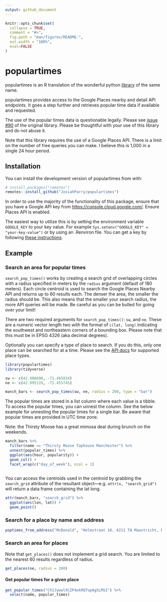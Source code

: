 ```yaml
---
output: github_document
---
```


<!-- README.md is generated from README.Rmd. Please edit that file -->

```r
knitr::opts_chunk$set(
  collapse = TRUE,
  comment = "#>",
  fig.path = "man/figures/README-",
  out.width = "100%",
  eval=FALSE
)
```

# populartimes

<!-- badges: start -->

<!-- badges: end -->

populartimes is an R translation of the wonderful python [library](https://github.com/m-wrzr/populartimes) of the same name.

populartimes provides access to the Google Places nearby and detail API endpoints. It goes a step further and retrieves popular time data if available and requested.

The use of the popular times data is questionable legally. Please see [issue \#90](https://github.com/m-wrzr/populartimes/issues/90) of the original library. Please be thoughtful with your use of this library and do not abuse it.

Note that this library requires the use of a Google Places API. There is a limit on the number of free queries you can make. I believe this is 1,000 in a single 24 hour period.

## Installation

You can install the development version of populartimes from with:

``` r
# install.packages("remotes")
remotes::install_github("JosiahParry/populartimes")
```

In order to use the majority of the functionality of this package, ensure that you have a Google API key from <https://console.cloud.google.com/>. Ensure Places API is enabled.

The easiest way to utilize this is by setting the environment variable `GOOGLE_KEY` to your key value. For example `Sys.setenv("GOOGLE_KEY" = "your-key-value")` or by using an .Renviron file. You can get a key by following [these instructions](https://developers.google.com/places/web-service/get-api-key).

## Example

### Search an area for popular times 

`search_pop_times()` works by creating a search grid of overlapping circles with a radius specified in meters by the `radius` argument (default of 180 meters). Each circle centroid is used to search the Google Places Nearby API and returns up to 60 results each. The denser the area, the smaller the radius should be. This also means that the smaller your search radius, the more API queries will be made. Be careful as you can be bulled for going over your limit!

There are two required arguments for `search_pop_times()`: `sw`, and `ne`. These are a numeric vector length two with the format of `c(lat, long)` indicating the southwest and northeastern corners of a bounding box. Please note that this must be in EPSG 4326 (aka decimal degrees).

Optionally you can specify a type of place to search. If you do this, only one place can be searched for at a time. Please see the [API docs](https://developers.google.com/places/web-service/supported_types) for supported place types.

```r
library(populartimes)
library(tidyverse)

sw <- c(42.988690, -71.465834)
ne <- c(42.995119, -71.455745)

manch_bars <- search_pop_times(sw, ne, radius = 200, type = "bar")
```

The popular times are stored in a list column where each value is a tibble. To access the popular times, you can unnest the column. See the below example for unnesting the popular times for a single bar. Be aware that popular times are provided in UTC time zone.

Note: the Thirsty Moose has a great mimosa deal during brunch on the weekends.

```r
manch_bars %>% 
  filter(name == "Thirsty Moose Taphouse Manchester") %>% 
  unnest(popular_times) %>% 
  ggplot(aes(hour, popularity)) +
  geom_col() + 
  facet_wrap(c("day_of_week"), ncol = 1)
  
```

You can access the centroids used in the centroid by grabbing the `search_grid` attribute of the resultant object—e.g. `attr(x, "search_grid")` will return a data frame containing the lat long.

```r
attr(manch_bars, "search_grid") %>% 
  ggplot(aes(lon, lat)) +
  geom_point()
```

### Search for a place by name and address

```r
poptimes_from_address("McDonald", "Helmstraat 16, 6211 TA Maastricht, Netherlands")
```


### Search an area for places

Note that `get_places()` does not implement a grid search. You are limited to the nearest 60 results regardless of radius.

```r
get_places(ne, radius = 200)
```

#### Get popular times for a given place

```r
get_popular_times("ChIJywwlXCZP4okRQTupAgSLMSI") %>% 
  select(name, popular_times)
```

